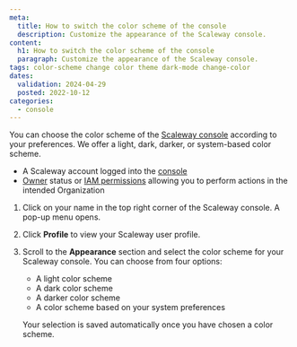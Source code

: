 ```yaml
---
meta:
  title: How to switch the color scheme of the console
  description: Customize the appearance of the Scaleway console.
content:
  h1: How to switch the color scheme of the console
  paragraph: Customize the appearance of the Scaleway console.
tags: color-scheme change color theme dark-mode change-color 
dates:
  validation: 2024-04-29
  posted: 2022-10-12
categories:
  - console
---
```


You can choose the color scheme of the [Scaleway console](/console/account/concepts/#console) according to your preferences. We offer a light, dark, darker, or system-based color scheme.

<Macro id="requirements" />

- A Scaleway account logged into the [console](https://console.scaleway.com)
- [Owner](/identity-and-access-management/iam/concepts/#owner) status or [IAM permissions](/identity-and-access-management/iam/concepts/#permission) allowing you to perform actions in the intended Organization

1. Click on your name in the top right corner of the Scaleway console. A pop-up menu opens.

2. Click **Profile** to view your Scaleway user profile.

3. Scroll to the **Appearance** section and select the color scheme for your Scaleway console. You can choose from four options:
    * A light color scheme
    * A dark color scheme
    * A darker color scheme
    * A color scheme based on your system preferences

    <Message type="note">

    Your selection is saved automatically once you have chosen a color scheme.

    </Message>
